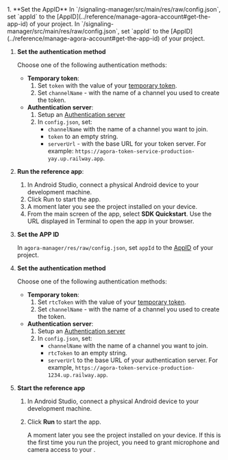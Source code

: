 
<PlatformWrapper platform="android">
<ProductWrapper product="signaling" >
1. **Set the AppID**
    <ProductWrapper notAllowed="signaling">
    In `<samples-root>/signaling-manager/src/main/res/raw/config.json`, set `appId` to the [AppID](../reference/manage-agora-account#get-the-app-id) of your project.
    </ProductWrapper>
    <ProductWrapper product="signaling">
    In `<samples-root>/signaling-manager/src/main/res/raw/config.json`, set `appId` to the [AppID](../reference/manage-agora-account#get-the-app-id) of your project.
    </ProductWrapper>

1. **Set the authentication method**

    Choose one of the following authentication methods:

    - **Temporary token**: 
        1. Set `token`  with the value of your [temporary token](https://agora-token-generator-demo.vercel.app/).
        1. Set `channelName` - with the name of a channel you used to create the token.
    - **Authentication server**:
        1. Setup an [Authentication server](../get-started/authentication-workflow?platform#create-and-run-a-token-server)
        1. In `config.json`, set:
           - `channelName` with the name of a channel you want to join.
           - `token` to an empty string.
           - `serverUrl` - with the base URL for your token server. For example: `https://agora-token-service-production-yay.up.railway.app`.

1.  **Run the <Vpl k="NAME" /> reference app**:

    1. In Android Studio, connect a physical Android device to your development machine.
    1. Click Run to start the app.
    1. A moment later you see the project installed on your device. 
    1. From the main screen of the app, select **SDK Quickstart**.    Use the URL displayed in Terminal to open the app in your browser.

</ProductWrapper>

<ProductWrapper notAllowed="signaling">

3. **Set the APP ID**

    In `agora-manager/res/raw/config.json`, set `appId` to the [AppID](../reference/manage-agora-account?platform=android#get-the-app-id) of your project.

1. **Set the authentication method**

    Choose one of the following authentication methods:

    - **Temporary token**:
        1. Set `rtcToken`  with the value of your [temporary token](../reference/manage-agora-account#generate-a-temporary-token).
        1. Set `channelName` - with the name of a channel you used to create the token.
    - **Authentication server**:
        1. Setup an [Authentication server](../get-started/authentication-workflow?platform#create-and-run-a-token-server)
        1. In `config.json`, set:
           - `channelName` with the name of a channel you want to join.
           - `rtcToken` to an empty string.
           - `serverUrl` to the base URL of your authentication server. For example, `https://agora-token-service-production-1234.up.railway.app`.

1.  **Start the <Vpl k="NAME" /> reference app**

    1. In Android Studio, connect a physical Android device to your development machine.
    
    1. Click **Run** to start the app.

        A moment later you see the project installed on your device. If this is the first time you run the project, you need to grant microphone and camera access to your <Vpl k="CLIENT"/>.
            

</ProductWrapper>

</PlatformWrapper>
